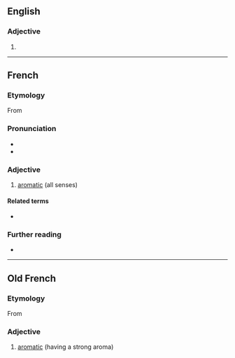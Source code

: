 ==English==

===Adjective===
{{en-adj}}

# {{obsolete form of|en|aromatic}}

----

==French==

===Etymology===
From {{inh|fr|fro|aromatique}}

===Pronunciation===
* {{fr-IPA}}
* {{audio|fr|Fr-aromatique.ogg|aromatique}}

===Adjective===
{{fr-adj}}

# [[aromatic]] (all senses)

====Related terms====
* {{l|fr|aromatisé}}

===Further reading===
* {{R:TLFi}}

----

==Old French==

===Etymology===
From {{der|fro|LL.|aromaticus}}

===Adjective===
{{fro-adj|mf}}

# [[aromatic]] (having a strong aroma)